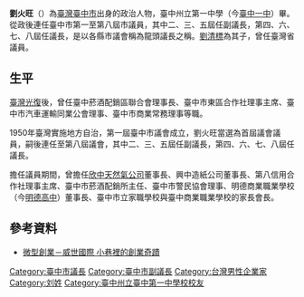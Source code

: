 '''劉火旺'''（{{bd|1907年||1986年}}）為[[臺灣|臺灣]][[臺中市|臺中市]]出身的政治人物，臺中州立第一中學（今[[臺中一中|臺中一中]]）畢。從政後連任臺中市第一至第八屆市議員，其中二、三、五屆任副議長，第四、六、七、八屆任議長，是以各縣市議會稱為龍頭議長之稱。[[劉清標|劉清標]]為其子，曾任臺灣省議員。

==生平==
[[臺灣光復|臺灣光復]]後，曾任臺中菸酒配銷區聯合會理事長、臺中市東區合作社理事主席、臺中市汽車運輸同業公會理事、臺中市商業常務理事等職。

1950年臺灣實施地方自治，第一屆臺中市議會成立，劉火旺當選為首屆議會議員，嗣後連任至第八屆議會，其中二、三、五屆任副議長，第四、六、七、八屆任議長。

擔任議員期間，曾擔任[[欣中天然氣公司|欣中天然氣公司]]董事長、興中造紙公司董事長、第八信用合作社理事主席、臺中市菸酒配銷所主任、臺中市警民協會理事、明德商業職業學校（今[[臺中市私立明德高級中學|明德高中]]）董事長、臺中市立家職學校與臺中商業職業學校的家長會長。

==參考資料==
*[https://tw.mobi.yahoo.com/home/%E5%BE%AE%E5%9E%8B%E5%89%B5%E6%A5%AD-%E5%A8%81%E4%B8%96%E5%9C%8B%E9%9A%9B-%E5%B0%8F%E5%B7%B7%E8%A3%A1%E7%9A%84%E5%89%B5%E6%A5%AD%E5%A5%87%E8%B9%9F-215006261--finance.html 微型創業－威世國際 小巷裡的創業奇蹟] {{Wayback|url=https://tw.mobi.yahoo.com/home/%E5%BE%AE%E5%9E%8B%E5%89%B5%E6%A5%AD-%E5%A8%81%E4%B8%96%E5%9C%8B%E9%9A%9B-%E5%B0%8F%E5%B7%B7%E8%A3%A1%E7%9A%84%E5%89%B5%E6%A5%AD%E5%A5%87%E8%B9%9F-215006261--finance.html |date=20180930033652 }}

[[Category:臺中市議長|Category:臺中市議長]]
[[Category:臺中市副議長|Category:臺中市副議長]]
[[Category:台灣男性企業家|Category:台灣男性企業家]]
[[Category:刘姓|Category:刘姓]]
[[Category:臺中州立臺中第一中學校校友|Category:臺中州立臺中第一中學校校友]]